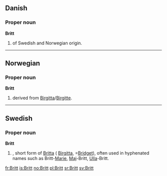 ==Danish==

===Proper noun===
'''Britt'''

# {{given name|female|lang=da}} of Swedish and Norwegian origin.

----

==Norwegian==

===Proper noun===
'''Britt'''

# {{given name|female|lang=no}} derived from [[Birgitta]]/[[Birgitte]].

----

==Swedish==

===Proper noun===
'''Britt'''

# {{given name|female|lang=sv}}, short form of [[Britta]] ( [[Birgitta]], =[[Bridget]]), often used in hyphenated names such as Britt-[[Marie]], [[Maj]]-Britt, [[Ulla]]-Britt.

[[fr:Britt]]
[[is:Britt]]
[[no:Britt]]
[[pl:Britt]]
[[sr:Britt]]
[[sv:Britt]]